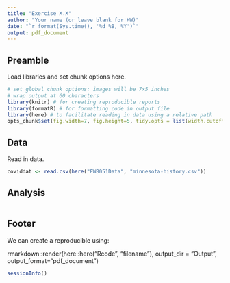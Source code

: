 ```yaml
---
title: "Exercise X.X"
author: "Your name (or leave blank for HW)"
date: "`r format(Sys.time(), '%d %B, %Y')`"
output: pdf_document
---
```


 

## Preamble

Load libraries and set chunk options here.

```r
# set global chunk options: images will be 7x5 inches
# wrap output at 60 characters 
library(knitr) # for creating reproducible reports
library(formatR) # for formatting code in output file
library(here) # to facilitate reading in data using a relative path
opts_chunk$set(fig.width=7, fig.height=5, tidy.opts = list(width.cutoff = 60), tidy = TRUE)  
```

## Data

Read in data.

```r
coviddat <- read.csv(here("FW8051Data", "minnesota-history.csv"))
```



## Analysis

```r

```


## Footer

We can create a reproducible using:
 
rmarkdown::render(here::here("Rcode", "filename"), output_dir = "Output", output_format="pdf_document")
  

```r
sessionInfo()
```


